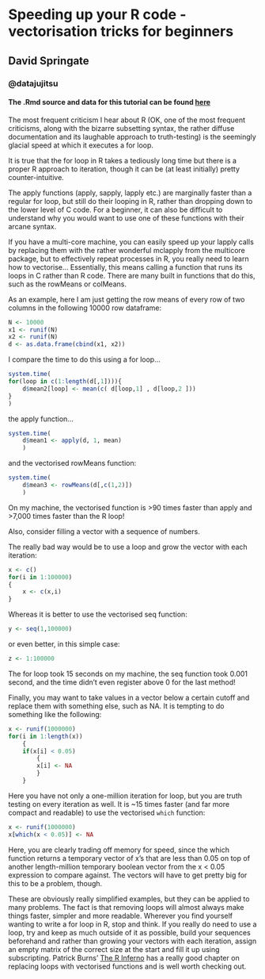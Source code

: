 # Speeding up your R code - vectorisation tricks for beginners
## David Springate
### @datajujitsu
#### The .Rmd source and data for this tutorial can be found [here](https://github.com/DASpringate/tutorials)


The most frequent criticism I hear about R (OK, one of the most frequent criticisms, along with the bizarre subsetting syntax, the rather diffuse documentation and its laughable approach to truth-testing) is the seemingly glacial speed at which it executes a for loop.

It is true that the for loop in R takes a tediously long time but there is a proper R approach to iteration, though it can be (at least initially) pretty counter-intuitive.

The apply functions (apply, sapply, lapply etc.) are marginally faster than a regular for loop, but still do their looping in R, rather than dropping down to the lower level of C code. For a beginner, it can also be difficult to understand why you would want to use one of these functions with their arcane syntax.

If you have a multi-core machine, you can easily speed up your lapply calls by replacing them with the rather wonderful mclapply from the multicore package, but to effectively repeat processes in R, you really need to learn how to vectorise...
Essentially, this means calling a function that runs its loops in C rather than R code. There are many built in functions that do this, such as the rowMeans or colMeans. 

As an example, here I am just getting the row means of every row of two columns in the following 10000 row dataframe: 

```r
N <- 10000
x1 <- runif(N)
x2 <- runif(N)
d <- as.data.frame(cbind(x1, x2))
```

I compare the time to do this using a for loop... 

```r
system.time(
for(loop in c(1:length(d[,1]))){
    d$mean2[loop] <- mean(c( d[loop,1] , d[loop,2 ]))
}
)
```

the apply function... 

```r
system.time(
    d$mean1 <- apply(d, 1, mean)
    )
```

and the vectorised rowMeans function:

```r
system.time(
    d$mean3 <- rowMeans(d[,c(1,2)])
    )
```

On my machine, the vectorised function is >90 times faster than apply and >7,000 times faster than the R loop!
    
Also, consider filling a vector with a sequence of numbers. 

The really bad way would be to use a loop and grow the vector with each iteration:

```r
x <- c()
for(i in 1:100000)
{
    x <- c(x,i)
}
```

Whereas it is better to use the vectorised seq function:

```r
y <- seq(1,100000)
```

or even better, in this simple case:

```r
z <- 1:100000
```

The for loop took 15 seconds on my machine, the seq function took 0.001 second, and the time didn't even register above 0 for the last method!

Finally, you may want to take values in a vector below a certain cutoff and replace them with something else, such as NA. It is tempting to do something like the following:

```r
x <- runif(1000000)
for(i in 1:length(x))
    {
    if(x[i] < 0.05)
        {
        x[i] <- NA
        }
    }
```

Here you have not only a one-million iteration for loop, but you are truth testing on every iteration as well. It is ~15 times faster (and far more compact and readable) to use the vectorised `which` function:

```r
x <- runif(1000000)
x[which(x < 0.05)] <- NA
```

Here, you are clearly trading off memory for speed, since the which function returns a temporary vector of x's that are less than 0.05 on top of another length-million temporary boolean vector from the x < 0.05 expression to compare against. The vectors will have to get pretty big for this to be a problem, though.

These are obviously really simplified examples, but they can be applied to many problems. The fact is that removing loops will almost always make things faster, simpler and more readable. 
Wherever you find yourself wanting to write a for loop in R, stop and think. If you really do need to use a loop, try and keep as much outside of it as possible, build your sequences beforehand and rather than growing your vectors with each iteration, assign an empty matrix of the correct size at the start and fill it up using subscripting. Patrick Burns' [The R Inferno](www.burns-stat.com/pages/Tutor/R_inferno.pdf) has a really good chapter on replacing loops with vectorised functions and is well worth checking out.

